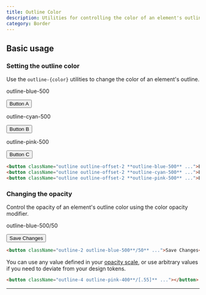```yaml
---
title: Outline Color
description: Utilities for controlling the color of an element's outline.
category: Border
---
```



## Basic usage

### Setting the outline color

Use the `outline-{color}` utilities to change the color of an element's outline.

<Example>
  <div className="flex flex-col sm:flex-row items-center justify-center gap-8 sm:gap-16 font-bold text-sm text-white text-center">
    <div className="flex flex-col items-center shrink-0">
      <p className="font-medium text-sm text-slate-500 font-mono text-center mb-3 dark:text-slate-400">outline-blue-500</p>
      <button className="px-4 py-2 font-semibold text-sm bg-white text-slate-700 border border-slate-300 rounded-md shadow-sm outline outline-2 outline-offset-2 outline-blue-500 dark:bg-slate-700 dark:text-slate-200 dark:border-transparent">Button A</button>
    </div>
    <div className="flex flex-col items-center shrink-0">
      <p className="font-medium text-sm text-slate-500 font-mono text-center mb-3 dark:text-slate-400">outline-cyan-500</p>
      <button className="px-4 py-2 font-semibold text-sm bg-white text-slate-700 border border-slate-300 rounded-md shadow-sm outline outline-2 outline-offset-2 outline-cyan-500 dark:bg-slate-700 dark:text-slate-200 dark:border-transparent">Button B</button>
    </div>
    <div className="flex flex-col items-center shrink-0">
      <p className="font-medium text-sm text-slate-500 font-mono text-center mb-3 dark:text-slate-400">outline-pink-500</p>
      <button className="px-4 py-2 font-semibold text-sm bg-white text-slate-700 border border-slate-300 rounded-md shadow-sm outline outline-2 outline-offset-2 outline-pink-500 dark:bg-slate-700 dark:text-slate-200 dark:border-transparent">Button C</button>
    </div>
  </div>
</Example>

```html
<button className="outline outline-offset-2 **outline-blue-500** ...">Button A</button>
<button className="outline outline-offset-2 **outline-cyan-500** ...">Button B</button>
<button className="outline outline-offset-2 **outline-pink-500** ...">Button C</button>
```

### Changing the opacity

Control the opacity of an element's outline color using the color opacity modifier.

<Example>
  <div className="text-center font-bold text-sm text-white">
    <div className="flex flex-col items-center shrink-0">
      <p className="font-medium text-sm text-slate-500 font-mono text-center mb-3 dark:text-slate-400">outline-blue-500/50</p>
      <button className="px-4 py-2 font-semibold text-sm bg-white text-slate-700 border border-slate-300 rounded-md shadow-sm outline outline-2 outline-offset-2 outline-blue-500/50 dark:bg-slate-700 dark:text-slate-200 dark:border-transparent">Save Changes</button>
    </div>
  </div>
</Example>

```html
<button className="outline-2 outline-blue-500**/50** ...">Save Changes</button>
```

You can use any value defined in your [opacity scale](/docs/opacity), or use arbitrary values if you need to deviate from your design tokens.

```html
<button className="outline-4 outline-pink-400**/[.55]** ..."></button>
```

---
